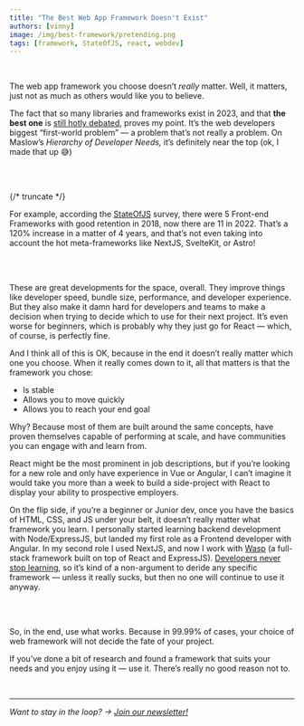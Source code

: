```yaml
---
title: "The Best Web App Framework Doesn't Exist"
authors: [vinny]
image: /img/best-framework/pretending.png
tags: [framework, StateOfJS, react, webdev]
---
```




<br />

The web app framework you choose doesn’t _really_ matter. Well, it matters, just not as much as others would like you to believe.

The fact that so many libraries and frameworks exist in 2023, and that **the best one** is [still hotly debated](https://joshcollinsworth.com/blog/self-fulfilling-prophecy-of-react), proves my point. It’s the web developers biggest “first-world problem” — a problem that’s not really a problem. On Maslow’s _Hierarchy of Developer Needs,_ it’s definitely near the top (ok, I made that up 😅)

<br />

<ImgWithCaption alt="hierarchy of developer needs" source="img/best-framework/hierarchy-of-dev-needs.png" />

<br />

{/* truncate */}

For example, according the [StateOfJS](https://2022.stateofjs.com/en-US/libraries/front-end-frameworks/) survey, there were 5 Front-end Frameworks with good retention in 2018, now there are 11 in 2022. That’s a 120% increase in a matter of 4 years, and that’s not even taking into account the hot meta-frameworks like NextJS, SvelteKit, or Astro!

<br />

<ImgWithCaption alt="State of JS 2022" source="img/best-framework/state-of-js.png" caption="A growing family of frameworks..." />

<br />

These are great developments for the space, overall. They improve things like developer speed, bundle size, performance, and developer experience. But they also make it damn hard for developers and teams to make a decision when trying to decide which to use for their next project. It’s even worse for beginners, which is probably why they just go for React — which, of course, is perfectly fine.

And I think all of this is OK, because in the end it doesn’t really matter which one you choose. When it really comes down to it, all that matters is that the framework you chose:

- Is stable
- Allows you to move quickly
- Allows you to reach your end goal

Why? Because most of them are built around the same concepts, have proven themselves capable of performing at scale, and have communities you can engage with and learn from.

React might be the most prominent in job descriptions, but if you’re looking for a new role and only have experience in Vue or Angular, I can’t imagine it would take you more than a week to build a side-project with React to display your ability to prospective employers.

On the flip side, if you’re a beginner or Junior dev, once you have the basics of HTML, CSS, and JS under your belt, it doesn’t really matter what framework you learn. I personally started learning backend development with Node/ExpressJS, but landed my first role as a Frontend developer with Angular. In my second role I used NextJS, and now I work with [Wasp](https://wasp.sh) (a full-stack framework built on top of React and ExpressJS). [Developers never stop learning](https://www.youtube.com/watch?v=gl5HvBpUbt8), so it’s kind of a non-argument to deride any specific framework — unless it really sucks, but then no one will continue to use it anyway.

<br />

<ImgWithCaption alt="Use what works" source="img/best-framework/midwitwasp.jpeg" />

<br />

So, in the end, use what works. Because in 99.99% of cases, your choice of web framework will not decide the fate of your project.

If you’ve done a bit of research and found a framework that suits your needs and you enjoy using it — use it. There’s really no good reason not to.

<br />

<hr />

_Want to stay in the loop? → [Join our newsletter!](#newsletter-input)_
